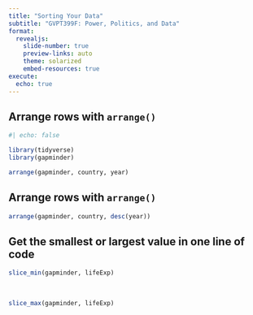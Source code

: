 ```yaml
---
title: "Sorting Your Data"
subtitle: "GVPT399F: Power, Politics, and Data"
format: 
  revealjs:
    slide-number: true
    preview-links: auto
    theme: solarized
    embed-resources: true
execute: 
  echo: true
---
```


## Arrange rows with `arrange()`

```r
#| echo: false

library(tidyverse)
library(gapminder)
```

```r
arrange(gapminder, country, year)
```

## Arrange rows with `arrange()`

```r
arrange(gapminder, country, desc(year))
```

## Get the smallest or largest value in one line of code

```r
slice_min(gapminder, lifeExp)
```

<br>

```r
slice_max(gapminder, lifeExp)
```
